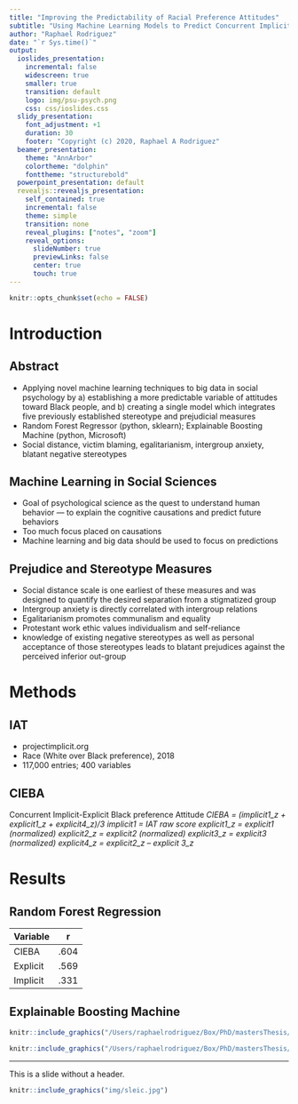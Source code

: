 ```yaml
---
title: "Improving the Predictability of Racial Preference Attitudes"
subtitle: "Using Machine Learning Models to Predict Concurrent Implicit and Explicit Black Attitudes"
author: "Raphael Rodriguez"
date: "`r Sys.time()`"
output:
  ioslides_presentation:
    incremental: false
    widescreen: true
    smaller: true
    transition: default
    logo: img/psu-psych.png
    css: css/ioslides.css
  slidy_presentation:
    font_adjustment: +1
    duration: 30
    footer: "Copyright (c) 2020, Raphael A Rodriguez"
  beamer_presentation:
    theme: "AnnArbor"
    colortheme: "dolphin"
    fonttheme: "structurebold"
  powerpoint_presentation: default
  revealjs::revealjs_presentation:
    self_contained: true
    incremental: false
    theme: simple
    transition: none
    reveal_plugins: ["notes", "zoom"]
    reveal_options:
      slideNumber: true
      previewLinks: false
      center: true
      touch: true
---
```


```r
knitr::opts_chunk$set(echo = FALSE)
```

# Introduction

## Abstract

- Applying novel machine learning techniques to big data in social psychology by a) establishing a more predictable variable of attitudes toward Black people, and b) creating a single model which integrates five previously established stereotype and prejudicial measures
- Random Forest Regressor (python, sklearn); Explainable Boosting Machine (python, Microsoft)
- Social distance, victim blaming, egalitarianism, intergroup anxiety, blatant negative stereotypes

## Machine Learning in Social Sciences
- Goal of psychological science as the quest to understand human behavior — to explain the cognitive causations and predict future behaviors
- Too much focus placed on causations
- Machine learning and big data should be used to focus on predictions

## Prejudice and Stereotype Measures

- Social distance scale is one earliest of these measures and was designed to quantify the desired separation from a stigmatized group
- Intergroup anxiety is directly correlated with intergroup relations
- Egalitarianism promotes communalism and equality
- Protestant work ethic values individualism and self-reliance
- knowledge of existing negative stereotypes as well as personal acceptance of those stereotypes leads to blatant prejudices against the perceived inferior out-group

# Methods

## IAT

- projectimplicit.org
- Race (White over Black preference), 2018
- 117,000 entries; 400 variables

## CIEBA
Concurrent Implicit-Explicit Black preference Attitude
*CIEBA = (implicit1_z + explicit1_z + explicit4_z)/3
implicit1 = IAT raw score
explicit1_z = explicit1 (normalized)
explicit2_z = explicit2 (normalized)
explicit3_z = explicit3 (normalized)
explicit4_z = explicit2_z – explicit 3_z*

# Results

## Random Forest Regression
Variable  | r
------------- | -------------
CIEBA  | .604
Explicit  | .569
Implicit  | .331

## Explainable Boosting Machine
```r
knitr::include_graphics("/Users/raphaelrodriguez/Box/PhD/mastersThesis/Writing/Masters IST/EBM_graphs/Screen Shot 2020-01-23 at 11.53.25 AM.png")
```

```r
knitr::include_graphics("/Users/raphaelrodriguez/Box/PhD/mastersThesis/Writing/Masters IST/EBM_graphs/Screen Shot 2020-01-23 at 11.54.23 AM.png")
```


---

This is a slide without a header.

```r
knitr::include_graphics("img/sleic.jpg")
```
